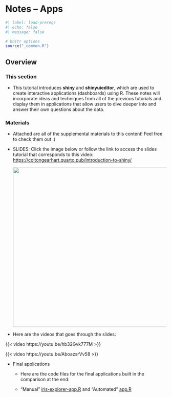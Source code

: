 # Notes -- Apps

```r
#| label: load-prereqs
#| echo: false
#| message: false

# knitr options
source("_common.R")

```

## Overview

### This section

-   This tutorial introduces **shiny** and **shinyuieditor**, which are used to create interactive applications (dashboards) using R. These notes will incorporate ideas and techniques from all of the previous tutorials and display them in applications that allow  users to dive deeper into and answer their own questions about the data.

### Materials

-   Attached are all of the supplemental materials to this content! Feel free to check them out :)

- SLIDES: Click the image below or follow the link to access the slides tutorial that corresponds to this video: <https://coltongearhart.quarto.pub/introduction-to-shiny/>

    [![](images/intro-to-shiny.png){width="500"}](https://coltongearhart.quarto.pub/introduction-to-shiny/)
    
-   Here are the videos that goes through the slides:

{{< video https://youtu.be/hb32Gvk777M >}}

{{< video https://youtu.be/AboazsrVv58 >}}

-   Final applications

    -    Here are the code files for the final applications built in the comparison at the end:

    -    "Manual" [iris-explorer-app.R](https://github.com/coltongearhart/dana320/blob/main/tutorials/intro-to-shiny/apps/iris-explorer-app.R) and "Automated" [app.R](https://github.com/coltongearhart/dana320/blob/main/tutorials/intro-to-shiny/apps/iris-explorer-2/app.R)